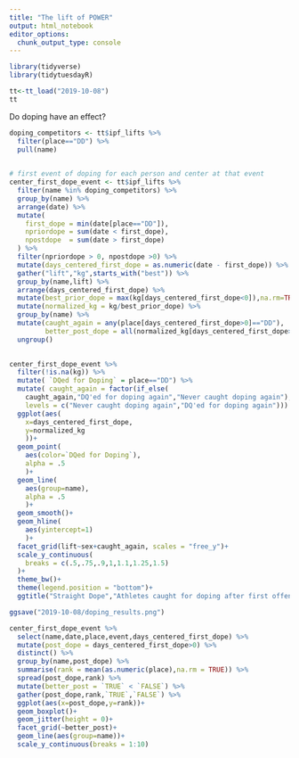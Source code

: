 ```yaml
---
title: "The lift of POWER"
output: html_notebook
editor_options: 
  chunk_output_type: console
---
```


```r
library(tidyverse)
library(tidytuesdayR)

tt<-tt_load("2019-10-08")
tt
```

Do doping have an effect?

```r

doping_competitors <- tt$ipf_lifts %>% 
  filter(place=="DD") %>% 
  pull(name)
  

# first event of doping for each person and center at that event
center_first_dope_event <- tt$ipf_lifts %>% 
  filter(name %in% doping_competitors) %>% 
  group_by(name) %>% 
  arrange(date) %>% 
  mutate(
    first_dope = min(date[place=="DD"]),
    npriordope = sum(date < first_dope),
    npostdope  = sum(date > first_dope)
  ) %>% 
  filter(npriordope > 0, npostdope >0) %>% 
  mutate(days_centered_first_dope = as.numeric(date - first_dope)) %>% 
  gather("lift","kg",starts_with("best")) %>% 
  group_by(name,lift) %>% 
  arrange(days_centered_first_dope) %>% 
  mutate(best_prior_dope = max(kg[days_centered_first_dope<0]),na.rm=TRUE) %>% 
  mutate(normalized_kg = kg/best_prior_dope) %>% 
  group_by(name) %>% 
  mutate(caught_again = any(place[days_centered_first_dope>0]=="DD"),
         better_post_dope = all(normalized_kg[days_centered_first_dope>0]>1.01)) %>% 
  ungroup()
  

```

```r

center_first_dope_event %>% 
  filter(!is.na(kg)) %>% 
  mutate( `DQed for Doping` = place=="DD") %>% 
  mutate( caught_again = factor(if_else(
    caught_again,"DQ'ed for doping again","Never caught doping again"),
    levels = c("Never caught doping again","DQ'ed for doping again"))) %>% 
  ggplot(aes(
    x=days_centered_first_dope,
    y=normalized_kg
    ))+
  geom_point(
    aes(color=`DQed for Doping`),
    alpha = .5
    )+
  geom_line(
    aes(group=name),
    alpha = .5
    )+
  geom_smooth()+
  geom_hline(
    aes(yintercept=1)
    )+
  facet_grid(lift~sex+caught_again, scales = "free_y")+
  scale_y_continuous(
    breaks = c(.5,.75,.9,1,1.1,1.25,1.5)
  )+
  theme_bw()+
  theme(legend.position = "bottom")+
  ggtitle("Straight Dope","Athletes caught for doping after first offense tended to increase\n their best 3 lifts unlike athletes that were not caught again on average. \nThis might lend itself to the idea of needing more testing \nfor the athletes that continued to trend up at a high rate.")

ggsave("2019-10-08/doping_results.png")


```


```r

center_first_dope_event %>% 
  select(name,date,place,event,days_centered_first_dope) %>% 
  mutate(post_dope = days_centered_first_dope>0) %>% 
  distinct() %>% 
  group_by(name,post_dope) %>% 
  summarise(rank = mean(as.numeric(place),na.rm = TRUE)) %>% 
  spread(post_dope,rank) %>% 
  mutate(better_post = `TRUE` < `FALSE`) %>% 
  gather(post_dope,rank,`TRUE`,`FALSE`) %>% 
  ggplot(aes(x=post_dope,y=rank))+
  geom_boxplot()+
  geom_jitter(height = 0)+
  facet_grid(~better_post)+
  geom_line(aes(group=name))+
  scale_y_continuous(breaks = 1:10)


```

